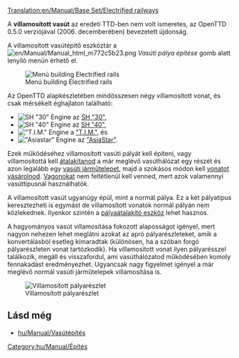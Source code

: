 [[Translation:en/Manual/Base Set/Electrified railways]]
{{hu/Manual/Base Set/Vasúti pálya típusai}}

A '''villamosított vasút''' az eredeti TTD-ben nem volt ismeretes, az OpenTTD 0.5.0 verziójával (2006. decemberében) bevezetett újdonság.

A villamosított vasútépítő eszköztár a [[File:en/Manual/Manual html m772c5b23.png]] ''Vasúti pálya építése'' gomb alatt lenyíló menün érhető el.

[[File:hu/Manual/Openttd-rail1.png|none|Menú building Electrified rails]]

Az OpenTTD alapkészletében mindösszesen négy villamosított vonat, és csak mérsékelt éghajlaton található:
*[[File:en/Manual/Base Set/Trains/Sh30.png|SH "30" Engine]] az [[hu/Manual/Base Set/Trains/SH "30"|SH "30"]],
*[[File:en/Manual/Base Set/Trains/Sh40.png|SH "40" Engine]] az [[hu/Manual/Base Set/Trains/SH "40"|SH "40"]],
*[[File:en/Manual/Base Set/Trains/Tim.png|"T.I.M." Engine]] a [[hu/Manual/Base Set/Trains/T.I.M.|"T.I.M."]], és
*[[File:en/Manual/Base Set/Trains/Asiastar.png|"Asiastar" Engine]] az [[hu/Manual/Base Set/Trains/AsiaStar|"AsiaStar"]].

Ezek működéséhez villamosított vasúti pályát kell építeni, vagy villamosítottá kell [[hu/Manual/Sínek átalakítása|átalakítanod]] a már meglévő vasúthálózat egy részét és azon legalább egy [[hu/Manual/Járműtelepek|vasúti járműtelepet]], majd a szokásos módon kell [[hu/Manual/Vonatok vétele és eladása|vonatot vásárolnod]]. [[hu/Manual/Vonatok#a-vasuti-kocsik-listaja|Vagonokat]] nem feltétlenül kell venned, mert azok valamennyi vasúttípusnál használhatók.

A villamosított vasút ugyanúgy épül, mint a normál pálya. Ez a két pályatípus keresztezheti is egymást de villamosított vonatok normál pályán nem közlekednek. Ilyenkor szintén a [[hu/Manual/Sínek átalakítása|pályaátalakító eszköz]] lehet hasznos.

A hagyományos vasút villamosítása fokozott alaposságot igényel, mert nagyon nehezen lehet meglátni azokat az apró pályarészleteket, amik a konvertálásból esetleg kimaradtak (különösen, ha a szóban forgó pályarészleten vonat tartózkodik). Ha villamosított vonat ilyen pályarésszel találkozik, megáll és visszafordul, ami vasúthálózatod működésében komoly fennakadást eredményezhet. Ugyancsak nagy figyelmet igényel a már meglévő normál vasúti járműtelepek villamosítása is.

[[File:en/Manual/Base Set/Erailways.png|none|frame|Villamosított pályarészlet]]


==Lásd még==
*[[hu/Manual/Vasútépítés]]

[[Category:hu/Manual/Építés]]